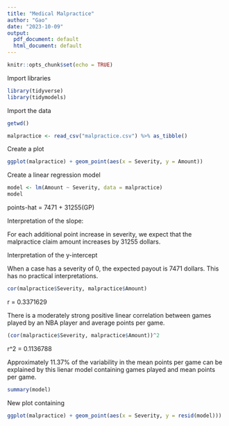 ```yaml
---
title: "Medical Malpractice"
author: "Gao"
date: "2023-10-09"
output:
  pdf_document: default
  html_document: default
---
```


```r
knitr::opts_chunk$set(echo = TRUE)
```

Import libraries

```r
library(tidyverse)
library(tidymodels)
```

Import the data

```r
getwd()

malpractice <- read_csv("malpractice.csv") %>% as_tibble()
```

Create a plot

```r
ggplot(malpractice) + geom_point(aes(x = Severity, y = Amount))
```

Create a linear regression model

```r
model <- lm(Amount ~ Severity, data = malpractice)
model
```

points-hat = 7471 + 31255(GP)

Interpretation of the slope:

For each additional point increase in severity, we expect that the malpractice claim amount increases by 31255 dollars. 

Interpretation of the y-intercept

When a case has a severity of 0, the expected payout is 7471 dollars. This has no practical interpretations.

```r
cor(malpractice$Severity, malpractice$Amount)
```

r = 0.3371629

There is a moderately strong positive linear correlation between games played by an NBA player and average points per game.

```r
(cor(malpractice$Severity, malpractice$Amount))^2
```

r^2 = 0.1136788

Approximately 11.37% of the variability in the mean points per game can be explained by this lienar model containing games played and mean points per game.

```r
summary(model)
```

New plot containing 

```r
ggplot(malpractice) + geom_point(aes(x = Severity, y = resid(model)))
```


